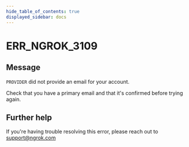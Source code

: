 ```yaml
---
hide_table_of_contents: true
displayed_sidebar: docs
---
```



# ERR_NGROK_3109

## Message

`PROVIDER` did not provide an email for your account.

Check that you have a primary email and that it's confirmed before trying again.

<ErrorDetails error="err_ngrok_3109" />

## Further help

If you're having trouble resolving this error, please reach out to [support@ngrok.com](mailto:support@ngrok.com?subject=Help%20with%20ERR_NGROK_3109)
